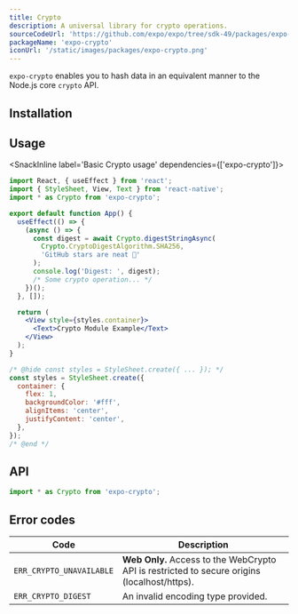 ```yaml
---
title: Crypto
description: A universal library for crypto operations.
sourceCodeUrl: 'https://github.com/expo/expo/tree/sdk-49/packages/expo-crypto'
packageName: 'expo-crypto'
iconUrl: '/static/images/packages/expo-crypto.png'
---
```



`expo-crypto` enables you to hash data in an equivalent manner to the Node.js core `crypto` API.

<PlatformsSection android emulator ios simulator web />

## Installation

<APIInstallSection />

## Usage

<SnackInline label='Basic Crypto usage' dependencies={['expo-crypto']}>

```jsx
import React, { useEffect } from 'react';
import { StyleSheet, View, Text } from 'react-native';
import * as Crypto from 'expo-crypto';

export default function App() {
  useEffect(() => {
    (async () => {
      const digest = await Crypto.digestStringAsync(
        Crypto.CryptoDigestAlgorithm.SHA256,
        'GitHub stars are neat 🌟'
      );
      console.log('Digest: ', digest);
      /* Some crypto operation... */
    })();
  }, []);

  return (
    <View style={styles.container}>
      <Text>Crypto Module Example</Text>
    </View>
  );
}

/* @hide const styles = StyleSheet.create({ ... }); */
const styles = StyleSheet.create({
  container: {
    flex: 1,
    backgroundColor: '#fff',
    alignItems: 'center',
    justifyContent: 'center',
  },
});
/* @end */
```

</SnackInline>

## API

```js
import * as Crypto from 'expo-crypto';
```

<APISection packageName="expo-crypto" apiName="Crypto" />

## Error codes

| Code                     | Description                                                                                  |
| ------------------------ | -------------------------------------------------------------------------------------------- |
| `ERR_CRYPTO_UNAVAILABLE` | **Web Only.** Access to the WebCrypto API is restricted to secure origins (localhost/https). |
| `ERR_CRYPTO_DIGEST`      | An invalid encoding type provided.                                                           |
